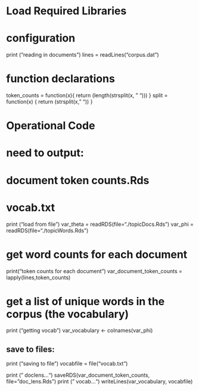 # Load Required Libraries

###################################
#         configuration           #
###################################
print ("reading in documents")
lines = readLines("corpus.dat")

###################################
#      function declarations      #
###################################
token_counts = function(x){
    return (length(strsplit(x, " ")))
}
split = function(x) {
    return (strsplit(x, " "))
}

###################################
#        Operational Code         #
###################################
# need to output:
#   document token counts.Rds  
#   vocab.txt

print ("load from file")
var_theta = readRDS(file="./topicDocs.Rds")
var_phi = readRDS(file="./topicWords.Rds")

# get word counts for each document
print("token counts for each document")
var_document_token_counts = lapply(lines,token_counts)

# get a list of unique words in the corpus (the vocabulary)
print ("getting vocab")
var_vocabulary <- colnames(var_phi)

## save to files:
print ("saving to file")
vocabfile = file("vocab.txt")


print ("    doclens...")
saveRDS(var_document_token_counts, file="doc_lens.Rds")
print ("    vocab...")
writeLines(var_vocabulary, vocabfile)

